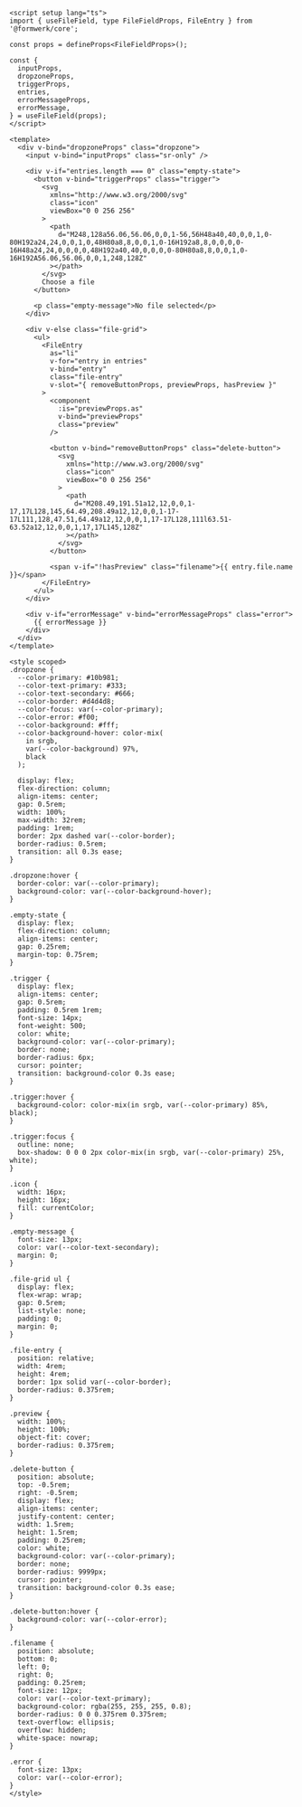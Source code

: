 ```vue collapse={75-217}
<script setup lang="ts">
import { useFileField, type FileFieldProps, FileEntry } from '@formwerk/core';

const props = defineProps<FileFieldProps>();

const {
  inputProps,
  dropzoneProps,
  triggerProps,
  entries,
  errorMessageProps,
  errorMessage,
} = useFileField(props);
</script>

<template>
  <div v-bind="dropzoneProps" class="dropzone">
    <input v-bind="inputProps" class="sr-only" />

    <div v-if="entries.length === 0" class="empty-state">
      <button v-bind="triggerProps" class="trigger">
        <svg
          xmlns="http://www.w3.org/2000/svg"
          class="icon"
          viewBox="0 0 256 256"
        >
          <path
            d="M248,128a56.06,56.06,0,0,1-56,56H48a40,40,0,0,1,0-80H192a24,24,0,0,1,0,48H80a8,8,0,0,1,0-16H192a8,8,0,0,0,0-16H48a24,24,0,0,0,0,48H192a40,40,0,0,0,0-80H80a8,8,0,0,1,0-16H192A56.06,56.06,0,0,1,248,128Z"
          ></path>
        </svg>
        Choose a file
      </button>

      <p class="empty-message">No file selected</p>
    </div>

    <div v-else class="file-grid">
      <ul>
        <FileEntry
          as="li"
          v-for="entry in entries"
          v-bind="entry"
          class="file-entry"
          v-slot="{ removeButtonProps, previewProps, hasPreview }"
        >
          <component
            :is="previewProps.as"
            v-bind="previewProps"
            class="preview"
          />

          <button v-bind="removeButtonProps" class="delete-button">
            <svg
              xmlns="http://www.w3.org/2000/svg"
              class="icon"
              viewBox="0 0 256 256"
            >
              <path
                d="M208.49,191.51a12,12,0,0,1-17,17L128,145,64.49,208.49a12,12,0,0,1-17-17L111,128,47.51,64.49a12,12,0,0,1,17-17L128,111l63.51-63.52a12,12,0,0,1,17,17L145,128Z"
              ></path>
            </svg>
          </button>

          <span v-if="!hasPreview" class="filename">{{ entry.file.name }}</span>
        </FileEntry>
      </ul>
    </div>

    <div v-if="errorMessage" v-bind="errorMessageProps" class="error">
      {{ errorMessage }}
    </div>
  </div>
</template>

<style scoped>
.dropzone {
  --color-primary: #10b981;
  --color-text-primary: #333;
  --color-text-secondary: #666;
  --color-border: #d4d4d8;
  --color-focus: var(--color-primary);
  --color-error: #f00;
  --color-background: #fff;
  --color-background-hover: color-mix(
    in srgb,
    var(--color-background) 97%,
    black
  );

  display: flex;
  flex-direction: column;
  align-items: center;
  gap: 0.5rem;
  width: 100%;
  max-width: 32rem;
  padding: 1rem;
  border: 2px dashed var(--color-border);
  border-radius: 0.5rem;
  transition: all 0.3s ease;
}

.dropzone:hover {
  border-color: var(--color-primary);
  background-color: var(--color-background-hover);
}

.empty-state {
  display: flex;
  flex-direction: column;
  align-items: center;
  gap: 0.25rem;
  margin-top: 0.75rem;
}

.trigger {
  display: flex;
  align-items: center;
  gap: 0.5rem;
  padding: 0.5rem 1rem;
  font-size: 14px;
  font-weight: 500;
  color: white;
  background-color: var(--color-primary);
  border: none;
  border-radius: 6px;
  cursor: pointer;
  transition: background-color 0.3s ease;
}

.trigger:hover {
  background-color: color-mix(in srgb, var(--color-primary) 85%, black);
}

.trigger:focus {
  outline: none;
  box-shadow: 0 0 0 2px color-mix(in srgb, var(--color-primary) 25%, white);
}

.icon {
  width: 16px;
  height: 16px;
  fill: currentColor;
}

.empty-message {
  font-size: 13px;
  color: var(--color-text-secondary);
  margin: 0;
}

.file-grid ul {
  display: flex;
  flex-wrap: wrap;
  gap: 0.5rem;
  list-style: none;
  padding: 0;
  margin: 0;
}

.file-entry {
  position: relative;
  width: 4rem;
  height: 4rem;
  border: 1px solid var(--color-border);
  border-radius: 0.375rem;
}

.preview {
  width: 100%;
  height: 100%;
  object-fit: cover;
  border-radius: 0.375rem;
}

.delete-button {
  position: absolute;
  top: -0.5rem;
  right: -0.5rem;
  display: flex;
  align-items: center;
  justify-content: center;
  width: 1.5rem;
  height: 1.5rem;
  padding: 0.25rem;
  color: white;
  background-color: var(--color-primary);
  border: none;
  border-radius: 9999px;
  cursor: pointer;
  transition: background-color 0.3s ease;
}

.delete-button:hover {
  background-color: var(--color-error);
}

.filename {
  position: absolute;
  bottom: 0;
  left: 0;
  right: 0;
  padding: 0.25rem;
  font-size: 12px;
  color: var(--color-text-primary);
  background-color: rgba(255, 255, 255, 0.8);
  border-radius: 0 0 0.375rem 0.375rem;
  text-overflow: ellipsis;
  overflow: hidden;
  white-space: nowrap;
}

.error {
  font-size: 13px;
  color: var(--color-error);
}
</style>
```
